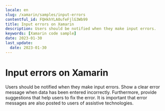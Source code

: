 ```yaml
---
locale: en
slug: /xamarin/samples/input-errors
contentful_id: FQHkhYLA0ufeFjlG3Wb99
title: Input errors on Xamarin
description: Users should be notified when they make input errors.
keywords: [Xamarin code sample]
date: 2023-01-30
last_update:
  date: 2023-01-30
---
```


# Input errors on Xamarin

Users should be notified when they make input errors. Show a clear error message when data has been entered incorrectly. Furthermore, provide suggestions that help users to fix the error. It is important that error messages are also posted to users of assistive technologies.

<CodeSample id="input-errors" locale="en" platform="xamarin"/>
